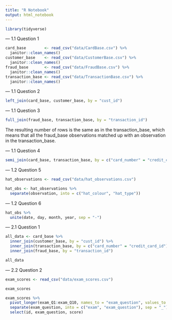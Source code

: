 ```yaml
---
title: "R Notebook"
output: html_notebook
---
```


```r
library(tidyverse)
```

--- 1.1 Question 1

```r
card_base        <- read_csv("data/CardBase.csv") %>% 
  janitor::clean_names()
customer_base    <- read_csv("data/CustomerBase.csv") %>% 
  janitor::clean_names()
fraud_base       <- read_csv("data/FraudBase.csv") %>% 
  janitor::clean_names()
transaction_base <- read_csv("data/TransactionBase.csv") %>% 
  janitor::clean_names()
```

--- 1.1 Question 2

```r
left_join(card_base, customer_base, by = "cust_id")
```

--- 1.1 Question 3

```r
full_join(fraud_base, transaction_base, by = "transaction_id")
```

The resulting number of rows is the same as in the transaction_base, which means
that all the fraud_base observations matched up with an observation in the 
transaction_base.

--- 1.1 Question 4

```r
semi_join(card_base, transaction_base, by = c("card_number" = "credit_card_id"))
```

--- 1.2 Question 5

```r
hat_observations <- read_csv("data/hat_observations.csv")

hat_obs <- hat_observations %>% 
  separate(observation, into = c("hat_colour", "hat_type"))
```

--- 1.2 Question 6

```r
hat_obs %>%
  unite(date, day, month, year, sep = "-")
```

--- 2.1 Question 1

```r
all_data <- card_base %>% 
  inner_join(customer_base, by = "cust_id") %>% 
  inner_join(transaction_base, by = c("card_number" = "credit_card_id")) %>% 
  inner_join(fraud_base, by = "transaction_id")

all_data
```

--- 2.2 Question 2

```r
exam_scores <- read_csv("data/exam_scores.csv")

exam_scores
```

```r
exam_scores %>% 
  pivot_longer(exam_Q1:exam_Q10, names_to = "exam_question", values_to = "score") %>% 
  separate(exam_question, into = c("exam", "exam_question"), sep = "_") %>% 
  select(id, exam_question, score)
```

